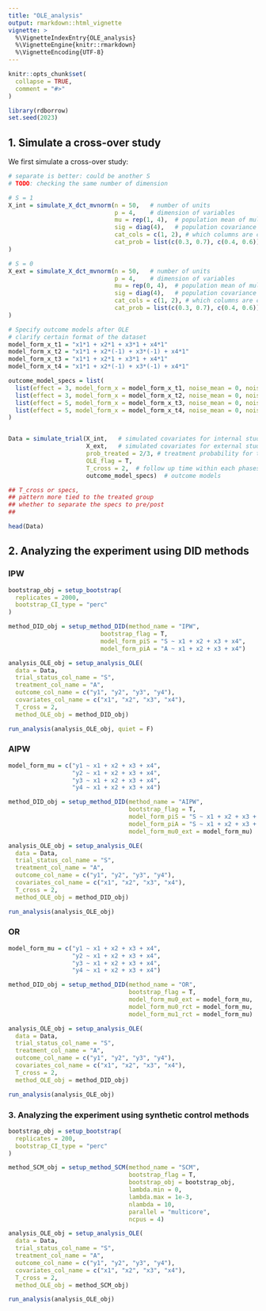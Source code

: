 ```yaml
---
title: "OLE_analysis"
output: rmarkdown::html_vignette
vignette: >
  %\VignetteIndexEntry{OLE_analysis}
  %\VignetteEngine{knitr::rmarkdown}
  %\VignetteEncoding{UTF-8}
---
```


```r
knitr::opts_chunk$set(
  collapse = TRUE,
  comment = "#>"
)
```

```r
library(rdborrow)
set.seed(2023)
```


## 1. Simulate a cross-over study

We first simulate a cross-over study:

```r
# separate is better: could be another S
# TODO: checking the same number of dimension

# S = 1
X_int = simulate_X_dct_mvnorm(n = 50,   # number of units
                              p = 4,    # dimension of variables
                              mu = rep(1, 4),  # population mean of multivariate normal
                              sig = diag(4),   # population covariance matrix of mv normal
                              cat_cols = c(1, 2), # which columns are categorical
                              cat_prob = list(c(0.3, 0.7), c(0.4, 0.6)) # the pdf of categorical variables 
)

# S = 0
X_ext = simulate_X_dct_mvnorm(n = 50,   # number of units
                              p = 4,    # dimension of variables
                              mu = rep(0, 4),  # population mean of multivariate normal
                              sig = diag(4),   # population covariance matrix of mv normal
                              cat_cols = c(1, 2), # which columns are categorical
                              cat_prob = list(c(0.3, 0.7), c(0.4, 0.6)) # the pdf of categorical variables 
)
```


```r
# Specify outcome models after OLE
# clarify certain format of the dataset
model_form_x_t1 = "x1*1 + x2*1 + x3*1 + x4*1"
model_form_x_t2 = "x1*1 + x2*(-1) + x3*(-1) + x4*1"
model_form_x_t3 = "x1*1 + x2*1 + x3*1 + x4*1"
model_form_x_t4 = "x1*1 + x2*(-1) + x3*(-1) + x4*1"

outcome_model_specs = list(
  list(effect = 3, model_form_x = model_form_x_t1, noise_mean = 0, noise_sd = 0.5),  # model form for the first time point, given by model_form1
  list(effect = 3, model_form_x = model_form_x_t2, noise_mean = 0, noise_sd = 0.5),  # model form for the second time point, given by model_form2
  list(effect = 5, model_form_x = model_form_x_t3, noise_mean = 0, noise_sd = 0.5),  # model form for the third time point, given by model_form3
  list(effect = 5, model_form_x = model_form_x_t4, noise_mean = 0, noise_sd = 0.5)   # model form for the fourth time point, given by model_form4
)


Data = simulate_trial(X_int,   # simulated covariates for internal study
                      X_ext,   # simulated covariates for external study
                      prob_treated = 2/3, # treatment probability for two periods
                      OLE_flag = T,
                      T_cross = 2,  # follow up time within each phases
                      outcome_model_specs)  # outcome models

## T_cross or specs, 
## pattern more tied to the treated group
## whether to separate the specs to pre/post
## 
```


```r
head(Data)
```

## 2. Analyzing the experiment using DID methods

### IPW
```r
bootstrap_obj = setup_bootstrap(
  replicates = 2000, 
  bootstrap_CI_type = "perc" 
)

method_DID_obj = setup_method_DID(method_name = "IPW",
                          bootstrap_flag = T,
                          model_form_piS = "S ~ x1 + x2 + x3 + x4",
                          model_form_piA = "A ~ x1 + x2 + x3 + x4")

analysis_OLE_obj = setup_analysis_OLE(
  data = Data,
  trial_status_col_name = "S", 
  treatment_col_name = "A", 
  outcome_col_name = c("y1", "y2", "y3", "y4"), 
  covariates_col_name = c("x1", "x2", "x3", "x4"),
  T_cross = 2,
  method_OLE_obj = method_DID_obj)

run_analysis(analysis_OLE_obj, quiet = F)

```

### AIPW
```r
model_form_mu = c("y1 ~ x1 + x2 + x3 + x4", 
                  "y2 ~ x1 + x2 + x3 + x4",
                  "y3 ~ x1 + x2 + x3 + x4",
                  "y4 ~ x1 + x2 + x3 + x4")

method_DID_obj = setup_method_DID(method_name = "AIPW",
                                  bootstrap_flag = T,
                                  model_form_piS = "S ~ x1 + x2 + x3 + x4",
                                  model_form_piA = "S ~ x1 + x2 + x3 + x4",
                                  model_form_mu0_ext = model_form_mu)

analysis_OLE_obj = setup_analysis_OLE( 
  data = Data, 
  trial_status_col_name = "S", 
  treatment_col_name = "A", 
  outcome_col_name = c("y1", "y2", "y3", "y4"), 
  covariates_col_name = c("x1", "x2", "x3", "x4"), 
  T_cross = 2,  
  method_OLE_obj = method_DID_obj) 

run_analysis(analysis_OLE_obj) 

```


### OR
```r
model_form_mu = c("y1 ~ x1 + x2 + x3 + x4", 
                  "y2 ~ x1 + x2 + x3 + x4",
                  "y3 ~ x1 + x2 + x3 + x4",
                  "y4 ~ x1 + x2 + x3 + x4")

method_DID_obj = setup_method_DID(method_name = "OR",
                                  bootstrap_flag = T,
                                  model_form_mu0_ext = model_form_mu, 
                                  model_form_mu0_rct = model_form_mu, 
                                  model_form_mu1_rct = model_form_mu)

analysis_OLE_obj = setup_analysis_OLE(
  data = Data,
  trial_status_col_name = "S", 
  treatment_col_name = "A", 
  outcome_col_name = c("y1", "y2", "y3", "y4"), 
  covariates_col_name = c("x1", "x2", "x3", "x4"),
  T_cross = 2,
  method_OLE_obj = method_DID_obj)

run_analysis(analysis_OLE_obj)

```


### 3. Analyzing the experiment using synthetic control methods
```r
bootstrap_obj = setup_bootstrap(
  replicates = 200, 
  bootstrap_CI_type = "perc" 
)

method_SCM_obj = setup_method_SCM(method_name = "SCM", 
                                  bootstrap_flag = T, 
                                  bootstrap_obj = bootstrap_obj, 
                                  lambda.min = 0, 
                                  lambda.max = 1e-3, 
                                  nlambda = 10, 
                                  parallel = "multicore", 
                                  ncpus = 4) 

analysis_OLE_obj = setup_analysis_OLE(
  data = Data, 
  trial_status_col_name = "S", 
  treatment_col_name = "A", 
  outcome_col_name = c("y1", "y2", "y3", "y4"), 
  covariates_col_name = c("x1", "x2", "x3", "x4"), 
  T_cross = 2, 
  method_OLE_obj = method_SCM_obj) 

run_analysis(analysis_OLE_obj) 

```



